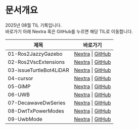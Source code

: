 
# 문서개요
2025년 08월 TIL 기록입니다.<br />
바로가기 아래 Nextra 혹은 GitHub를 누르면 해당 TIL로 이동합니다.

<LabelIcons />

| 제목 | 바로가기 |
|------|----------|
| 01-Ros2JazzyGazebo | [Nextra](/til/til-2025/til-08/01-Ros2JazzyGazebo) \| [GitHub](https://github.com/MinHyeok-lee1/TIL/blob/main/2025/08/01-Ros2JazzyGazebo.md) |
| 02-Ros2VscExtensions | [Nextra](/til/til-2025/til-08/02-Ros2VscExtensions) \| [GitHub](https://github.com/MinHyeok-lee1/TIL/blob/main/2025/08/02-Ros2VscExtensions.md) |
| 03-issueTurtleBot4LiDAR | [Nextra](/til/til-2025/til-08/03-issueTurtleBot4LiDAR) \| [GitHub](https://github.com/MinHyeok-lee1/TIL/blob/main/2025/08/03-issueTurtleBot4LiDAR.md) |
| 04-cursor | [Nextra](/til/til-2025/til-08/04-cursor) \| [GitHub](https://github.com/MinHyeok-lee1/TIL/blob/main/2025/08/04-cursor.md) |
| 05-GIMP | [Nextra](/til/til-2025/til-08/05-GIMP) \| [GitHub](https://github.com/MinHyeok-lee1/TIL/blob/main/2025/08/05-GIMP.md) |
| 06-UWB | [Nextra](/til/til-2025/til-08/06-UWB) \| [GitHub](https://github.com/MinHyeok-lee1/TIL/blob/main/2025/08/06-UWB.md) |
| 07-DecawaveDwSeries | [Nextra](/til/til-2025/til-08/07-DecawaveDwSeries) \| [GitHub](https://github.com/MinHyeok-lee1/TIL/blob/main/2025/08/07-DecawaveDwSeries.md) |
| 08-DwtTxPowerModes | [Nextra](/til/til-2025/til-08/08-DwtTxPowerModes) \| [GitHub](https://github.com/MinHyeok-lee1/TIL/blob/main/2025/08/08-DwtTxPowerModes.md) |
| 09-UwbMode | [Nextra](/til/til-2025/til-08/09-UwbMode) \| [GitHub](https://github.com/MinHyeok-lee1/TIL/blob/main/2025/08/09-UwbMode.md) |
